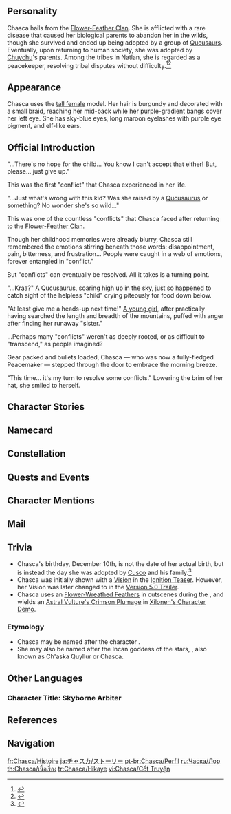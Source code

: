 {{CharacterTabs}}
{{Quote|Whether mediating "disputes" stirred up by humans or by [[Saurian]]s, or arbitrating with words or with bullets, all conflicts are resolved when the Peacemaker of the [[Tlalocan]] gets involved.|Description from the Official Website<ref>Official Genshin Impact Website: [https://genshin.hoyoverse.com/en/character/Natlan?char=4 Chasca]</ref>}}
==Personality==
{{Quote|The Peacemaker of the Tlalocan, the ender of all disputes.|In-game character attributes and profile page text}}
Chasca hails from the [[Flower-Feather Clan]]. She is afflicted with a rare disease that caused her biological parents to abandon her in the wilds, though she survived and ended up being adopted by a group of [[Qucusaur]]s. Eventually, upon returning to human society, she was adopted by [[Chuychu]]'s parents. Among the tribes in Natlan, she is regarded as a peacekeeper, resolving tribal disputes without difficulty.<ref>{{Ref/VO|character=Kachina|vo=About Chasca}}</ref><ref>{{Ref/Quest|page=To Reclaim an Ancient Name|quote=Wayna: Oh, Chasca's a peacekeeper, so she's famous throughout the tribes. She's always the one people call to resolve conflicts, so we slowly got to know each other that way.}}</ref>

==Appearance==
{{See also|Tlalocan's Night Phantom}}
<!-- Keep appearance section short and concise. Limit to 3-4 sentences. Outfits should be described on the outfit pages. -->
Chasca uses the [[:Category:Tall Female Characters|tall female]] model. Her hair is burgundy and decorated with a small braid, reaching her mid-back while her purple-gradient bangs cover her left eye. She has sky-blue eyes, long maroon eyelashes with purple eye pigment, and elf-like ears.

==Official Introduction==
<!-- Article from Hoyolab -->
{{Official Introduction
|title     = Grace and Power Resound, Feathered Wings Skybound
|link      = https://www.hoyolab.com/article/34019949
|character = Chasca
}}
{{Quote|...We have come to a full and thorough understanding of the folly and recklessness of our recent actions, and agree to set aside our differences and move forward as one... This statement has been drafted entirely of our own free will, with no objections whatsoever. Additionally, we would like to thank the Peacemaker for her outstanding contributions with respect to facilitating this reconciliation.|A "heartfelt" joint statement of reconciliation, made by a pair of chiefs after an inter-tribal conflict}}
"...There's no hope for the child... You know I can't accept that either! But, please... just give up."

This was the first "conflict" that Chasca experienced in her life.

"...Just what's wrong with this kid? Was she raised by a [[Qucusaurus]] or something? No wonder she's so wild..."

This was one of the countless "conflicts" that Chasca faced after returning to the [[Flower-Feather Clan]].

Though her childhood memories were already blurry, Chasca still remembered the emotions stirring beneath those words: disappointment, pain, bitterness, and frustration... People were caught in a web of emotions, forever entangled in "conflict."

But "conflicts" can eventually be resolved. All it takes is a turning point.

"...Kraa?" A Qucusaurus, soaring high up in the sky, just so happened to catch sight of the helpless "child" crying piteously for food down below.

"At least give me a heads-up next time!" [[Chuychu|A young girl]], after practically having searched the length and breadth of the mountains, puffed with anger after finding her runaway "sister."

...Perhaps many "conflicts" weren't as deeply rooted, or as difficult to "transcend," as people imagined?

Gear packed and bullets loaded, Chasca &mdash; who was now a fully-fledged Peacemaker &mdash; stepped through the door to embrace the morning breeze.

"This time... it's my turn to resolve some conflicts." Lowering the brim of her hat, she smiled to herself.

==Character Stories==
{{Character Story
|title1        = Character Details
|text1         = <p>All humans hunger for power, and none can avoid conflict.</p><!--
              --><p>Some fight to protect their tribe and resist the [[Abyss]], while others do so to prove themselves superior, greater, or more worthy of [[Mora]], wine, power, and glory than their comrades.</p><!--
              --><p>But even those who love battle the most know to fear one name &mdash; Chasca.</p><!--
              --><p>So long as she is on the battlefield, even the fiercest fight will cease into silence in short order.</p><!--
              --><p>This is not entirely due to her eloquence or skill as a mediator, nor is it wholly a consequence of her ability to come up with satisfactory solutions based on her deep grasp of human nature. Instead, it's more that...</p><!--
              --><p>This "Peacemaker" is just ludicrously strong, and she fights in a manner that makes a mockery of common sense. To engage her head-on is comparable to an unarmed newborn babe challenging the fiercest Qucusaurus.</p><!--
              --><p>Those infatuated with conflict often also fear strength, and thus they commonly find sitting down to talk the best choice when confronted by power far beyond their own.</p><!--
              --><p>Still, they wonder, how is Chasca always able to appear at the center of conflict at just the right moment?</p><!--
              --><p>With such uncanny accuracy, such fortuity, it is as if she is drawn in by conflict itself, or rather... like a "beast" who catches the scent of her "prey."</p>
|mention1      = 

|title2        = Character Story 1
|friendship2   = 2
|text2         = <p>Chasca has lived alongside Qucusaurs for as long as she can remember.</p><!--
              --><p>Initially, she believed herself to be a Saurian, though she lacked the hooked beak and sharp talons her [[Chimpu|mother]] and [[Coya|elder sister]] possessed, and she could not fly, nor could she leap into the crowns of trees in a single bound.</p><!--
              --><p>Her mother loved her just as she did her own flesh and blood, and when returning from a hunt, would always ensure her daughters ate their fill first, before contenting herself with the remainder.</p><!--
              --><p>However, Chasca was not content to remain a fledgling waiting to be fed.</p><!--
              --><p>Once she was finally grown enough to race across slopes and bound over rivers, she would often leave the nest to watch her mother and sister hunt.</p><!--
              --><p>She would remember how they fought, and adapt those techniques for her own use. She had no wings she could spread to fly, so she would leap amongst the treetops. She was not born with beak and claw, so she would arm herself with stones in their place.</p><!--
              --><p>All too eager to attempt a hunt of her own, she wandered the woods until at last, her first mighty foe came forth &mdash; a foraging [[Forest Boar]].</p><!--
              --><p>Imitating the Qucusaurs' movements, she leaped at the boar, only to be sent spinning to the ground by its fierce charge.</p><!--
              --><p>Rolling to her feet, she snatched up a nearby rock and hurled it, only for the boar to dodge.</p><!--
              --><p>Ultimately, she was forced to return empty-handed, her whole body ragged, covered head to toe in injuries and abrasions.</p><!--
              --><p>Her mother brought herbs to treat her, and her sister vigorously opposed any future forays.</p><!--
              --><p>Chasca agreed to stay and heal in the nest, but dove into the mountains the instant her wounds closed.</p><!--
              --><p>She shuttled between forest and stream, collecting all manner of odds and ends to use: Sharp-edged stones, sturdy sticks, sticky sap, the skins of dead animals...</p><!--
              --><p>Her family did not quite understand the purpose of all this "junk," but thought Chasca having a new hobby was a good thing nonetheless.</p><!--
              --><p>They never imagined she would use them to fashion a new weapon &mdash; a slingshot made from sticks and skin, all the better for shooting stones both faster and further.</p><!--
              --><p>...</p><!--
              --><p>The Forest Boar had a little [[squirrel]] cornered, yet what it had not realized was that it too had entered another's hunting grounds.</p><!--
              --><p>Without warning, it found something stuck to its hooves, and it struggled in vain to get free. Then, several sharp objects, whistling through the air, struck its skull one after another. With a cry, the boar fell into a dead faint on the spot.</p><!--
              --><p>Only then did Chasca emerge from the bush and excitedly drag her trophy back to the nest.</p><!--
              --><p>Her mother and sister thought then that Chasca would surely become a skilled huntress &mdash; yet the way events were to unfold would far exceed their expectations once again.</p><!--
              --><p>Chasca contemplated and discovered ever more combat techniques, as if there was always some voice in the dark guiding her on, showing her more ways to fight.</p><!--
              --><p>But the longer she followed this voice, the less willing she became to skulk in the shadows. She became obsessed with seizing the initiative, with matching herself against bird and beast alike.</p><!--
              --><p>[[Brown Deer]], [[Flying Squirrel]]s, [[Halberd-Crest Bird]]s, each in their turn she would eagerly challenge. Rather than being a huntress skilled in the singular, fatal ambush, she was more akin to an unyielding warrior, one who sought battle and would find rest only in death.</p><!--
              --><p>But the more addicted she became to the thrill of the fight, the less prey she would obtain &mdash; for animals tend to be the vigilant sort, and having recognized in her a formidable foe, they naturally choose to flee at the first chance.</p><!--
              --><p>Young Chasca thus faced a quandary: the intoxication of battle, or a full stomach...</p><!--
              --><p>And what an impossible choice that seemed to her then!</p>
|mention2      = Chimpu, Coya

|title3        = Character Story 2
|friendship3   = 3
|text3         = <p>Unlike other human children, Chasca's first word was neither "mama" nor "papa."</p><!--
              --><p>When her adoptive human father [[Cusco]] first laid eyes on her, he took one look at her, her eyes feral and fierce as her teeth tore into raw meat, then stared back at Elder [[Allpa]], who was planning to give her to him, and his jaw dropped so far you could have stuffed a whole Saurian egg into his mouth.</p><!--
              --><p>"Um, Elder... I know I agreed to take an orphan in... but, you didn't say it was an orphaned Qucusaurus!"</p><!--
              --><p>Given the frequency with which Natlan faces Abyssal invasions, it was not uncommon for war orphans to be adopted, but one like Chasca, abandoned by humans and adopted by Saurians... That was the stuff of legends, and legends alone.</p><!--
              --><p>As events would prove, Cusco had in fact underestimated the destructive might of this "Qucusaurus." Qucusaurs were already well-known for doing things their own ways, but Chasca's temper would prove harder to restrain than even the proudest among that race of Saurians.</p><!--
              --><p>"That vulture! She's stolen meat from the warehouse &mdash; again!"</p><!--
              --><p>"My house isn't your damn nesting ground, you little vulture!"</p><!--
              --><p>"Damn.. the little vulture's started another fight!"</p><!--
              --><p>Worse still, Qucusaurs usually had some specific intention behind their actions. To obtain food perhaps, or to defend their territory... but little Chasca seemed set on kicking up trouble for its own sake. She had food far more delicious than raw meat set before her at the table, and her bed was far softer than a roost of straw, but still she would constantly stir up conflict, day and night.</p><!--
              --><p>This really had Cusco's brows all knitted up. He had realized that this might not be some simple wildness of temper, or an inability to adapt to her new circumstances... But what was the root of it?</p><!--
              --><p>Humans would die for money, and monsters for food, but this? This pursuit of conflict without gain, without negotiation, without anything but a desire for destruction? Only one other example sprung to mind &mdash; the Abyss.</p><!--
              --><p>...Perhaps it was time to have a good "talk" with his daughter.</p><!--
              --><p>And so, when Chasca next got herself in hot water, only barely restrained by two elite members of the flying squad, Cusco hurried over to apologize once more for not watching over her carefully enough, then rubbed his forehead in exasperation and asked:</p><!--
              --><p>"...Now, what do you want? If you never speak up, no one will ever understand."</p><!--
              --><p>"The hell are you even asking her for, Cusco? This vulture can't even say a single damn word! Seriously, what were you and the Elder thinking..."</p><!--
              --><p>Little Chasca glared venomously at the flying squad members holding her down, a growl forming in her throat, before it warped into a single hoarse "word":</p><!--
              --><p>"V... Vultures!"</p><!--
              --><p>...Well, that was a start, Cusco thought with a wry smile. As far as communication went, a counter-insult still counted.</p>
|mention3      = Cusco, Allpa

|title4        = Character Story 3
|friendship4   = 4
|text4         = <p>The lamp shone upon Chasca's sleeping face, the light of the flames trembling across the faces of Cusco and the shaman standing to one side.</p><!--
              --><p>"The Abyss has a foothold in her soul, and its claws have engraved conflict into her. This wound can only grow worse with the passing years... This is an ominous sign, and something that we have never before seen."</p><!--
              --><p>The shaman sighed, thinking for a moment, before speaking again, words weighty and considered.</p><!--
              --><p>"...Perhaps it might be best for all if we took this chance to return her to the forest now."</p><!--
              --><p>Cusco could hear the implied meaning. Dealing with Chasca was hard enough now, and she was still little now. Who knew what she might be like in the future?</p><!--
              --><p>The Abyss was ever Natlan's nemesis, and to keep her in the tribe was to house a potential calamity.</p><!--
              --><p>But unless they were to find some way to restrain the Abyss within... a "return to the mountains" was but a euphemism for "abandoning her to her fate."</p><!--
              --><p>Chasca's desire for battle was inborn, just as all humans are born with a desire for food. Others fought for a reason, and once their objectives were achieved, there was no further need to push themselves further.</p><!--
              --><p>But Chasca's yearning was as a bottomless hunger. Even the sweet taste of constant victory could only sate her for so long.</p><!--
              --><p>If that craving could not be contained... then perhaps her fate would be to destroy all around her until nothing remained, or be slain in some fierce battle.</p><!--
              --><p>"You must make your decision... 'now.'"</p><!--
              --><p>The shaman's words leapt about in the darkness like the candle's flame.</p><!--
              --><p>Cusco looked at little Chasca. Her breathing even, her snoring light, she seemed so much more at peace asleep &mdash; indeed, no different from any ordinary human girl.</p><!--
              --><p>Cusco softly ruffled her hair, mumbling: "No. It's too late now... It's too late."</p><!--
              --><p>...</p><!--
              --><p>Chuychu, having woken up in the dead of night, was hiding behind the door, where the light could not reach.</p><!--
              --><p>Young as she was, she did not comprehend all that was said between the two &mdash; yet the leaden air and her father's sorrow would remain in her heart all the same.</p>
|mention4      = Cusco, Chuychu

|title5        = Character Story 4
|friendship5   = 5
|text5         = <p>After that, Chuychu's parents would often take long trips from home. One day, it'd be to go see an elder living in seclusion; the next, to gather a legendary herb.</p><!--
              --><p>Each time, one of them would have the other stay behind to keep an eye on things, but when emergencies cropped up, they would both rush off in a hurry, leaving young Chuychu behind with an "elder sister" who was mentally younger than her.</p><!--
              --><p>Fortunately, Chasca appeared to have become much better behaved since learning the word "vulture." At least now, when she had some minor disagreement with someone, she could open up with some insults rather than going straight to delivering a beating.</p><!--
              --><p>Perhaps, Chuychu could not help but wonder, Chasca had even realized that no one would apologize for her and clean up her messes while their parents were gone.</p><!--
              --><p>...Probably not. With her personality, there was no way she knew how much their parents worried for her... or how well they treated her.</p><!--
              --><p>Chuychu had once imagined what life would be like if she had an elder sister &mdash; a playmate, a sharer of woes, someone to care for her when she fell ill...</p><!--
              --><p>But since Chasca had arrived, her father had become so busy, and her mother's free time had evaporated. Even those her age who she used to play with now avoided her, intentionally or not.</p><!--
              --><p>This was all Chasca's fault&mdash;</p><!--
              --><p>Chuychu shook her head frantically as that thought flashed through it.</p><!--
              --><p>No. She couldn't think like that. The elders said that the tribe must be united, and her parents had also said that Chasca actually really deserved their sympathy...</p><!--
              --><p>...But if she weren't around...</p><!--
              --><p>"Hey! You home, Cusco? Chasca got into another fight!"</p><!--
              --><p>The sudden commotion cut that train of thought short.</p><!--
              --><p>She rushed to the scene in place of her father, only to find Chasca, her face the very picture of fury, alongside a group of wailing children, among whom were many of her former friends.</p><!--
              --><p>"These... vul..." Chasca lifted her hand to point at the pile of crying children.</p><!--
              --><p>"Another fight? Really!?" The thoughts that Chuychu had just dispelled came blazing back. "You're always like this. That's why... That's why they don't play with me anymore! That's why Mom and Dad don't spend time with me anymore!"</p><!--
              --><p>"Vul... tures..." Chasca unconsciously lowered her pointing hand, and though her mouth still repeated those words in grunts, her voice grew quieter and quieter.</p><!--
              --><p>"You're the worst vulture here!"</p><!--
              --><p>At last, the words Chuychu had hidden in her heart tore forth.</p><!--
              --><p>Chasca's eyes widened, her lips quivering as if to say something. Then, she finally cast her eyes to the ground, turned, and ran off in the direction of the wilderness outside the tribe.</p><!--
              --><p>...She'll be alright, Chuychu thought. This isn't the first time she's run off. They just needed to go look for her later.</p><!--
              --><p>But for some reason, deep down, she felt a sense of unease.</p><!--
              --><p>"What happened back there with Chasca? She seemed much better lately... What did you all say to set her off?" An adult who had arrived on the scene muttered.</p><!--
              --><p>The children who had been beaten looked at one another, hesitant to speak. A moment later, someone raised their hand, and said with a trembling voice:</p><!--
              --><p>"We... It was just an argument at first! But then, someone said..."</p><!--
              --><p>"Someone said that Uncle Cusco and his whole family... were also idiots for... keeping this vulture in our tribe... We were just joking, I swear! A&mdash;And we heard that from the adults!"</p><!--
              --><p>"And they also said not to play with Chuychu... just in case her sister's sickness is contagious..."</p><!--
              --><p>Shocked, Chuychu whirled around, facing the direction Chasca had disappeared in.</p><!--
              --><p>But there was nothing between the mountains save the mournful wind, giving howling voice to some cry for which there could be no words.</p>
|mention5      = Chuychu, Cusco

|title6        = Character Story 5
|friendship6   = 6
|text6         = <p>'Why? This is not my nest.'</p><!--
              --><p>'That "Elder" person forced me to live in the new nest.'</p><!--
              --><p>'Those humans made me eat things. Wear things. Spend a few not-so-cold nights among them.'</p><!--
              --><p>'I could go back any time. That's right. I'll go back to my nest.'</p><!--
              --><p>'Mom might chase me out again, but Sister will speak for me.'</p><!--
              --><p>'The "sickness" hurts. But it can hurt all it wants. I don't need humans to "cure" me.'</p><!--
              --><p>Such were the chaotic thoughts that swirled through her mind.</p><!--
              --><p>Well-practiced leaps carried her aloft from tree to tree as she drunk in the fresh, familiar mountain air and scent of the leaves. Still, she could not forget the flickering fires of the tribe's candles.</p><!--
              --><p>'I don't need fires to keep warm. I don't need fire to light up the night. Mom and Sister never did either.'</p><!--
              --><p>'Humans are weak. They fear the cold night, so they light fires. Proud, strong Saurians don't need that.'</p><!--
              --><p>...And yet, the fire was so warm.</p><!--
              --><p>These cowardly thoughts stole into her mind, and suddenly, they echoed and rang, stopping her cold with a splitting headache. She plummeted out of the trees.</p><!--
              --><p>&mdash;[[Abyssal Corruption|"It"]] was here again.</p><!--
              --><p>Gritting her teeth, Chasca pulled herself up against the tree, her trembling fingers scratching bloody trails across the branches.</p><!--
              --><p>'Fight. Bite. Destroy. That way, you can forget all your unhappiness.'</p><!--
              --><p>'Forget the cowardliness this brief stay has forced upon you. Forget those chains that the human world has bound you with, all their rules. All things were born wild! Born beasts!'</p><!--
              --><p>She had heard that voice for as long as she could remember. At first, it had merely guided her to hunt, to bite into her prey. But then, it came more frequently, its noise leaving her dizzy and faint, release only coming after she gave in and made a mess.</p><!--
              --><p>'Mom sent me to the humans... hoping that they could cure me, didn't she?'</p><!--
              --><p>'But it's no use. The human world is noisier than the nest. Humans disagree and fight all day. They are always in conflict. And "its" voice gets clearer when they fight. More tempting.'</p><!--
              --><p>'&mdash;Sister, I don't want to disappoint Mom, but...'</p><!--
              --><p>Chasca had tried to confide in her elder sister on several occasions, but alas, her human tongue could not make the vocalizations of a Qucusaurus.</p><!--
              --><p>'&mdash;And you, I know you all don't want me to fight, but...'</p><!--
              --><p>Chasca had also tried to communicate with Cusco and his wife, but a Qucusaur child could not form human words.</p><!--
              --><p>'&mdash;They deserved that beating! They scolded me! They scolded you, too!'</p><!--
              --><p>Chasca had tried to explain herself to Chuychu, but only that tattered word, "vulture," came stumbling out of her mouth.</p><!--
              --><p>'Never mind them! I can hear you, and you can hear me. That is all you need!'</p><!--
              --><p>'No need to explain. No need to understand! Just break everything that hurts you! Tear apart all that stands in your way!'</p><!--
              --><p>Even now, that voice screamed in her head, rounding on her.</p><!--
              --><p>'&mdash;Enough! You're the one I hate the most! You're the biggest, the worst, the most loathsome vulture of them all!'</p><!--
              --><p>Chasca all but roared as she pounded, pounded, pounded her fists against the tree, as if she might rip that voice out and bash it into a pulp!</p><!--
              --><p>Splinters of bark and leaf sprayed out every which way, swirling in the air, but "it" laughed all the more wildly.</p><!--
              --><p>...</p><!--
              --><p>Moon-silver pierced through the trees, its mottled gleam lighting Chasca's pallid face.</p><!--
              --><p>She collapsed, her fists a mess of split skin and muddied flesh, exposing the white bone beneath in some spots.</p><!--
              --><p>Everything hurt. She could not move. Her eyelids were so, so heavy. Even the voice in her head was all but spent.</p><!--
              --><p>'Of course it would be. "It" is dying, because "it" is me.'</p><!--
              --><p>'This isn't far from the human tribe, and there's so much tree cover. Mom and Sister won't be able to find me, will they?'</p><!--
              --><p>Cusco and his wife were out. There was no way they'd return in time to find someone who'd run away from home.</p><!--
              --><p>No one would know that Chasca was about to die here.</p><!--
              --><p>...And that was fine. One less vulture in the world, Chasca forced herself to think &mdash; not to mention the even bigger vulture within.</p><!--
              --><p>...The moonlight was a little too cold after all, though.</p><!--
              --><p>...</p><!--
              --><p>Dimly, she felt some warmth on her face, like the light cover of Mom's wings, like the light of human candles. Chasca opened her eyes slowly.</p><!--
              --><p>Before her was a humble bonfire, and a young girl squatting and tending it carefully &mdash; Chuychu.</p><!--
              --><p>"...Ah!" Realizing that Chasca was awake, Chuychu hastily hid her hands behind her back. In the firelight, Chasca could see that her hands had been slightly burned.</p><!--
              --><p>"...Are your hands okay?" Chuychu deflected.</p><!--
              --><p>Only then did Chasca notice the bandages wrapped snugly around her hands. It was clumsy work, but enough to stop the bleeding.</p><!--
              --><p>"...I couldn't move you, so I had to make do here... But I've lit a fire, so the adults should find us soon enough."</p><!--
              --><p>Chasca did not answer, but the question her eyes asked was clear.</p><!--
              --><p>"...Well, Mom and Dad would be sad if something happened to you."</p><!--
              --><p>"..."</p><!--
              --><p>"Also... Thanks for standing up for me. I'm sorry for yelling at you before asking what happened."</p><!--
              --><p>"..."</p><!--
              --><p>"Anyway... Let's go home, okay?"</p><!--
              --><p>"...Home..." Chasca broke her silence, mumbling the new word she had just learned. Then she nodded. "...Let's 'go home.'"</p>
|mention6      = Allpa, Chimpu, Coya, Cusco, Chuychu

|title7        = "Peacemakers"
|friendship7   = 4
|text7         = <p>The first time the Flying Captain, Elder Allpa, came forward to teach Chasca, it was because her front door had been virtually blocked up by the deluge of complaints about Chasca and the beatings she'd handed out.
But no matter how long Allpa spent laboring over explanations of the human world and its laws, little Chasca could never understand what was wrong with fighting.</p><!--
              --><p>Saurians and beasts all decided things through strength. She'd won the fight, so why was she the one being questioned?</p><!--
              --><p>Allpa would talk and gesticulate, while Chasca would study her, wondering if she might be spared the lengthy lectures if she could simply defeat the Elder.</p><!--
              --><p>But the second time she came to give Chasca guidance, she immediately realized that there was something different about the girl's gaze.</p><!--
              --><p>"...Teach me. Become strong." With those choppy words, Chasca asked to learn human ways. "Abyss... want to defeat."</p><!--
              --><p>"...Alright. In that case, let me teach you to use humanity's greatest weapon."</p><!--
              --><p>So saying, Allpa grabbed a woven scroll, an exquisite line of small words embroidered at its head: "Peacemaker &mdash; the Art of Communication."</p><!--
              --><p>"Our greatest weapon is our language."</p><!--
              --><p>But what did flapping one's lips have to do with strength? Chasca did not quite understand.</p><!--
              --><p>She would rather learn how to use various weapons, from bows to guns, or perhaps how to use Phlogiston, or how to shoot while in the air.</p><!--
              --><p>If one was strong enough, talk could be dispensed with... That was how she had thought in the past, at least.</p><!--
              --><p>But still, she had not been able to tear that voice from her heart and beat it until it stopped talking ever again.</p><!--
              --><p>So she endured, learning every last word that Allpa taught her, chewing on that woven scroll that she never thought she would read, bit by bit, line by line.</p><!--
              --><p>As it turned out, when she learned to communicate, coordinate, and rely on others, the efficiency of her hunts seemed to increase &mdash; just as the scroll had said.</p><!--
              --><p>When she wrote Chuychu a letter on her birthday and wished her well, she and their parents seemed pleasantly surprised &mdash; just as the scroll had said.</p><!--
              --><p>And when she took part in the [[Pilgrimage of the Return of the Sacred Flame]], bearing the expectations of all on her shoulders, it seemed as if the people of the Flower-Feather Clan looked upon her with a little more respect &mdash; just as the scroll had said.</p><!--
              --><p>...</p><!--
              --><p>"Here you go. The highest possible caliber, and the greatest possible mobility... If this request had come from anyone else, from someone whose abilities I wasn't so sure of, I'd have used the materials they gave me to beat some sense into them."</p><!--
              --><p>"Thanks, [[Xilonen]]. This should make me a more persuasive mediator." Upon receiving the almost comically huge "Soulsniper: Ritual Staff," Chasca tested its weight using the reins in her hand.</p><!--
              --><p>"I'll say... Who'd disagree with you after being hit with this thing, anyway? This has to be the strongest weapon I've ever made for your tribe."</p><!--
              --><p>"...No, 'a bullet has the most power when it has yet to leave the chamber.'"</p><!--
              --><p>As she caressed the cylinder of the gun, this analogy that Chasca had encountered in a certain woven scroll came back to her, unbidden.</p><!--
              --><p>"The strongest weapon, huh... Then, from this day forth, we shall be the 'Peacemakers.'"</p>
|mention7      = Allpa, Chuychu, Xilonen

|title8        = Vision
|friendship8   = 6
|text8         = <p>By that point, she had long since grown from the feral girl who stirred up conflicts into a Peacemaker who ended them in droves.</p><!--
              --><p>There was almost no dispute that could not be resolved by her intervention, whether it be between humans, tribes, humans and Saurians, or even between Saurians.</p><!--
              --><p>But if there was some force beyond rational understanding, with whom even the greatest communicator could achieve no consensus, it would be the Abyss.</p><!--
              --><p>Since she had learned to live with "that" which lived within her, "its" voice had grown ever weaker, and indeed, Chasca even thought "it" gone for a time.</p><!--
              --><p>But in that [[Night Warden War]], "it" was invigorated by the Abyss, and like a butterfly bursting from a chrysalis, it manifested as an illusion &mdash; one identical to her.</p><!--
              --><p>"We meet at last. Long have we fought, with neither of us able to overcome the other... But come, let us end this. Approach me, embrace me... and the greatest strength shall be yours."</p><!--
              --><p>As the battle wore on, the more monsters Chasca slew, the greater the hold the Abyssal power had over her, and once more, she felt her battle lust growing ever greater.</p><!--
              --><p>Eager were her steps as she sought another target to slay, spent casings and corpses alike piled up at her feet.</p><!--
              --><p>On that horrific battlefield, the illusion with its outstretched hand seemed almost like an envoy bringing peace.</p><!--
              --><p>But instinct brought Chasca's gun up and level with it. This was her best chance. It was time to reduce this hateful voice to a bloody mess, once and for all.</p><!--
              --><p>"So you'll kill me, then? But who will understand you, who will keep you company... if not me?"</p><!--
              --><p>More phantasms emerged and rushed her, bringing the feelings she'd kept buried back into the open:</p><!--
              --><p>Once, she had been dropped like a hot potato, alienated by all.</p><!--
              --><p>She was no Saurian, but she was not "human" in any normal sense, either. She had a "home," yet she walked a solitary path.</p><!--
              --><p>None could understand the anxiety that seared her heart, nor put out that roaring fire.</p><!--
              --><p>That illusion was like a vision of water after a parched travail through the desert.</p><!--
              --><p>Could she really put an end to this endless conflict, right here and now?</p><!--
              --><p>As she walked forward, step by step, the power of the Abyss enshrouded her, and she shivered and grew faint. Yet this feeling was also familiar, like that of an infant returning to their mother's embrace.</p><!--
              --><p>She had once been abandoned. Was this where she had always belonged?</p><!--
              --><p>...</p><!--
              --><p>But just as she was about to touch that apparition, voices filled with warmth called out from behind her.</p><!--
              --><p>"Hey, Sis. Leave a note next time you leave home, alright?"</p><!--
              --><p>"You're free to choose your own path in life, but remember, you'll always have a home here with us."</p><!--
              --><p>("Why have you even come back here? You've chosen to live with humans, haven't you?")</p><!--
              --><p>("Coya's just prone to harsh words. We all miss you, really...")</p><!--
              --><p>Shaking her head, Chasca stopped moving.</p><!--
              --><p>Once, she had blindly followed the voice in her heart, hungering for battle and for greater strength.</p><!--
              --><p>Even now, it was true that she still walked alone out of habit, but she now knew the meaning of the bonds she'd forged as a "human."</p><!--
              --><p>Raising her gun once more, she took aim, and let fly with all the bullets she had in it.</p><!--
              --><p>The phantom shattered like a mirror when struck, red ichor seeping between the shards.</p><!--
              --><p>"Hah, you hypocrite... You say you wish to stop fights, and yet you raise your gun to me. How pathetic."</p><!--
              --><p>The apparition vanished like smoke, leaving only a hollow voice that rang in her ears.</p><!--
              --><p>"No. I know 'you' too well. That's why I'm sure that this is the only way to make peace between us."</p><!--
              --><p>Chasca ejected the spent shell casings, and prepared to reload, only for a "bullet" to drop to the ground, tinkling as it did.</p><!--
              --><p>Lowering her head, she saw that it was a Vision, shining with its own light.</p><!--
              --><p>Picking it up, she flicked it into the air with her thumb before catching it.</p><!--
              --><p>"Bring it on, then. No matter how many disputes await, I'll pacify them all... 'You' included."</p>
|mention8      = Chuychu, Cusco, Coya, Chimpu
}}

==Namecard==
{{Namecard|Chasca: Fully Loaded}}

==Constellation==
{{Constellation Lore|Vultur Gryphus}}

==Quests and Events==
{{Quests and Events}}
<!--
==Character Trials==
{{Trials by Character}}
-->
==Character Mentions==
{{Character Mentions}}

==Mail==
{{Mails by Category List|noheader=1}}

==Trivia==
* Chasca's birthday, December 10th, is not the date of her actual birth, but is instead the day she was adopted by [[Cusco]] and his family.<ref>{{Ref/Mail|Mail/Companionship... (2024-12-10)}}</ref>
* Chasca was initially shown with a {{Cryo}} [[Vision]] in the [https://youtu.be/O2ATH__rtQo Ignition Teaser]. However, her Vision was later changed to {{Anemo}} in the [https://youtu.be/w1BaF4fd1UM Version 5.0 Trailer].
* Chasca uses an [[Flower-Wreathed Feathers]] in cutscenes during the {{Quest|Black Stone Under a White Stone}}, and wields an [[Astral Vulture's Crimson Plumage]] in [https://youtu.be/5KxK37KN7Hk Xilonen's Character Demo].
===Etymology===
* Chasca may be named after the {{w|Salvadoran folklore}} character {{w|Chasca (Salvadoran folklore)|Chasca}}.
* She may also be named after the Incan goddess of the stars, {{w|Inca_mythology#Deities|Ch'aska|}}, also known as Ch'aska Quyllur or Chasca.

==Other Languages==
===Character Title: Skyborne Arbiter===
{{Other Languages
|en       = Skyborne Arbiter
|zhs      = 巡宇翦定
|zhs_rm   = 
|zht      = 巡宇翦定
|zht_rm   = 
|zh_tl    = 
|ja       = 巡空の裁翼
|ja_rm    = Junkuu no Saiyoku{{Assumed}}
|ja_tl    = 
|ko       = 하늘<->을 누비는 중재자
|ko_tl    = 
|es       = La Pacificadora del Firmamento
|es_tl    = The Firmament's Peacemaker
|fr       = Arbitre du ciel
|fr_tl    = Arbiter of the Sky
|ru       = Небесный Примиритель
|ru_tl    = Celestial Reconciler
|th       = ผู้คืนสันติเหนือนภา
|th_rm    = 
|th_tl    = 
|vi       = Phán Quyết Trên Cao
|vi_tl    = 
|de       = Himmelsvermittlerin
|de_tl    = Sky Mediator
|id       = Skyborne Arbiter
|pt       = Exploradora Celestial
|pt_tl    = 
|tr       = Göklerin Hakemi
|tr_tl    = 
|it       = Mediatrice celeste
|it_tl    = 
}}

==References==
{{Reflist}}

==Navigation==
{{Character Navbox|link type=lore}}

[[fr:Chasca/Histoire]]
[[ja:チャスカ/ストーリー]]
[[pt-br:Chasca/Perfil]]
[[ru:Часка/Лор]]
[[th:Chasca/เนื้อเรื่อง]]
[[tr:Chasca/Hikaye]]
[[vi:Chasca/Cốt Truyện]]